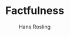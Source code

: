 ---
title: Factfulness
author: Hans Rosling
publishedAt: 
description: 
hero: '/images/books/factfulness.webp'
externalLink: 'https://www.amazon.de/Factfulness-lernen-Welt-sehen-wirklich-ebook/dp/B077K69VX2'
layout: '@/layouts/BookLayout.astro'
---